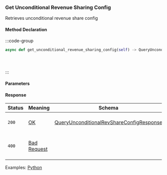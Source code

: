 ### Get Unconditional Revenue Sharing Config

Retrieves unconditional revenue share config


#### Method Declaration

:::code-group

```python [Python]
async def get_unconditional_revenue_sharing_config(self) -> QueryUnconditionalRevShareConfigResponse
```

```typescript [TypeScript]
```

```rust [Rust]
```

```url [API]

```

:::

#### Parameters

#### Response

| Status | Meaning       | Schema                                        | Description                           |
| ------ | ------------- | --------------------------------------------- | ------------------------------------- |
| `200`  | [OK]          | [QueryUnconditionalRevShareConfigResponse]    | Unconditional revenue share config    |
| `400`  | [Bad Request] |                                               | The request was malformed or invalid. |

Examples: [Python]

[Python]: https://github.com/dydxprotocol/v4-clients/blob/95f2ad4b7d87e2c8f819138fcbe903826af47230/v4-client-py-v2/examples/revenue_share_example.py
[OK]: /types/ok
[QueryUnconditionalRevShareConfigResponse]: /types/query_unconditional_revenue_share_config_response
[Bad Request]: /types/bad-request
